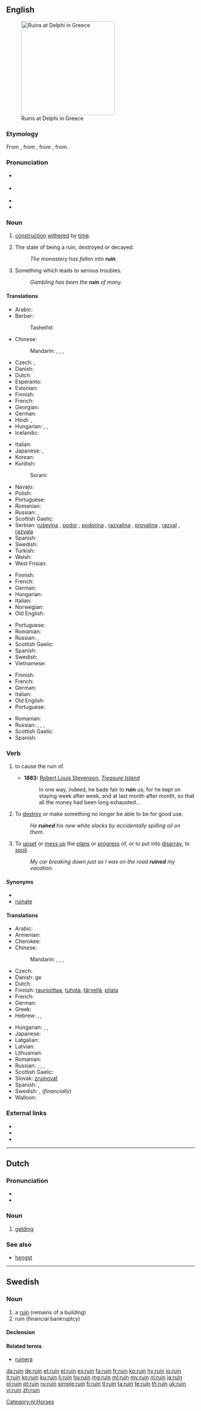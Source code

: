 {{also|Ruin}}
==English==
[[Image:Ruins at Delfi.JPG|right|250px|thumb|Ruins at Delphi in Greece]]

===Etymology===
From {{etyl|enm}} {{term|ruine|lang=enm}}, from {{etyl|fro}} {{term|ruine|lang=fro}}, from {{etyl|la}} {{term|ruina|ruīna|overthrow, ruin|lang=la}}, from {{term|ruo|ruō|I fall down, tumble, sink in ruin, rush|lang=la}}.

===Pronunciation===
* {{a|UK}} {{IPA|/ˈɹuːɪn/|[ˈɹuwɪn]|/ˈɹʊɪ̯n/}}
* {{a|US}} {{IPA|/ˈɹuːɪn/|[ˈɹuwɪn]}}
* {{audio|en-us-ruin.ogg|Audio (US)}}
* {{rhymes|uːɪn}}

===Noun===
{{en-noun}}

# {{countable}} [[construction]] [[withered]] by [[time]].
# {{uncountable}} The state of being a ruin, destroyed or decayed.
#: ''The monastery has fallen into '''ruin'''.''
# {{uncountable}} Something which leads to serious troubles.
#: ''Gambling has been the '''ruin''' of many.''

====Translations====
{{trans-top|construction withered by time}}
* Arabic: {{t-|ar|خراب|m|tr=kharaab}}
* Berber:
*: Tashelhit: {{tø|shi|iɣrman|m|p|tr=ighrman}}
* Chinese:
*: Mandarin: {{t|cmn|毀滅|sc=Hani}},  {{t|cmn|毁灭|tr=huǐmiè|sc=Hani}},  {{t|cmn|遺址|sc=Hani}},  {{t|cmn|遗址|tr=yízhǐ|sc=Hani}}
* Czech: {{t-|cs|zřícenina|f}}, {{t+|cs|ruina|f}}
* Danish: {{t+|da|ruin}}
* Dutch: {{t+|nl|ruïne|f}}
* Esperanto: {{t-|eo|ruino}}
* Estonian: {{t-|et|vare}}
* Finnish: {{t+|fi|raunio}}
* French: {{t+|fr|ruine|f}}
* Georgian: {{t-|ka|ნანგრევი|sc=Geor}}
* German: {{t+|de|Ruine|f}}
* Hindi: {{t-|hi|विनाश|tr=vināś|sc=Deva}}, {{t-|hi|नाश|tr=nāś|sc=Deva}}
* Hungarian: {{t+|hu|rom}}, {{t+|hu|roncs}}, {{t+|hu|omladék}}
* Icelandic: {{t-|is|rúst}}
{{trans-mid}}
* Italian: {{t+|it|rovina|f}}
* Japanese: {{t+|ja|廃墟|tr=はいきょ, haikyo}},  {{t-|ja|遺跡|tr=いせき, iseki}}
* Korean: {{t+|ko|붕괴|tr=bunggeo|sc=Hang}}
* Kurdish:
*: Sorani: {{t-|ku|شوێنه‌وار|tr=shwaenawAr|sc=ku-Arab}}
* Navajo: {{tø|nv|kitsʼiilí‎}}
* Polish: {{t+|pl|ruina|f}}
* Portuguese: {{t+|pt|ruína|f}}
* Romanian: {{t+|ro|ruină|f}}
* Russian: {{t+|ru|руина|f|tr=ruína}}, {{t+|ru|развалина|f|tr=razválina}}
* Scottish Gaelic: {{t-|gd|tobhta|f}}
* Serbian: [[ruševina]] {{f}}, [[podor]] {{m}}, [[podorina]] {{f}}, [[razvalina]] {{f}}, [[provalina]] {{f}}, [[razval]] {{m}}, [[razvala]] {{f}}
* Spanish: {{t-|es|ruina|f}}
* Swedish: {{t-|sv|ruin}}
* Turkish: {{t+|tr|kalıntı}}
* Welsh: {{t-|cy|adfail|m}}
* West Frisian: {{t-|fy|Ruïne}}
{{trans-bottom}}

{{trans-top|the state of being a ruin, destroyed or decayed}}
* Finnish: {{t+|fi|rappio}}
* French: {{t+|fr|ruine|f}}
* German: {{t+|de|Ruin|m}}
* Hungarian: {{t+|hu|rom}}
* Italian: {{t+|it|rovina|f}}
* Norwegian: {{t-|no|ruin|m}}
* Old English: {{t-|ang|hryre|m}}
{{trans-mid}}
* Portuguese: {{t+|pt|ruína|f}}
* Romanian: {{t+|ro|ruină|f}}
* Russian: {{t-|ru|в руинах|tr=v ruínax}}, {{t-|ru|в развалинах|tr=v razválinax}}
* Scottish Gaelic: {{t-|gd|creach|f}}
* Spanish: {{t-|es|ruina|f}}
* Swedish: {{t-|sv|ruin}}
* Vietnamese: {{t+|vi|hư hại}}
{{trans-bottom}}

{{trans-top|something which leads to serious troubles}}
* Finnish: {{t+|fi|turmio}}
* French: {{t+|fr|ruine|f}}
* German: {{t+|de|Ruin|m}}
* Italian: {{t+|it|rovina|f}}
* Old English: {{t-|ang|hryre|m}}
* Portuguese: {{t+|pt|ruína|f}}
{{trans-mid}}
* Romanian: {{t+|ro|ruină|f}}
* Russian: {{t+|ru|крах|m|tr=krax}}, {{t+|ru|крушение|n|tr=krušénije}}, {{t+|ru|разорение|n|tr=razorénije}}, {{t+|ru|гибель|f|tr=gíbel’}}
* Scottish Gaelic: {{t-|gd|creach|f}}
* Spanish: {{t-|es|ruina|f}}
{{trans-bottom}}

===Verb===
{{en-verb}}

# {{transitive}} to cause the ruin of.
#* '''1883:''' [[w:Robert Louis Stevenson|Robert Louis Stevenson]], ''[[w:Treasure Island|Treasure Island]]''
#*: In one way, indeed, he bade fair to '''ruin''' us; for he kept on staying week after week, and at last month after month, so that all the money had been long exhausted...
# To [[destroy]] or make something no longer be able to be for good use.
#: ''He '''ruined''' his new white slacks by accidentally spilling oil on them.''
# To [[upset]] or [[mess up]] the [[plans]] or [[progress ]] of, or to put into [[disarray]]; to [[spoil]].
#: ''My car breaking down just as I was on the road '''ruined''' my vacation.''

====Synonyms====
* {{l|en|fordo}}
* [[ruinate]]

====Translations====
{{trans-top|to cause the ruin of}}
* Arabic: {{t-|ar|دمر|tr=dámmara}}
* Armenian: {{t+|hy|կործանել|tr=korçanel}}
* Cherokee: {{t-|chr|ᎠᏲᏍᏙᏗ|tr=ayosdodi|sc=Cher}}
* Chinese:
*: Mandarin: {{t|cmn|破壞|sc=Hani}},  {{t-|cmn|破坏|tr=pòhuài|sc=Hani}},  {{t-|cmn|毀|sc=Hani}},  {{t-|cmn|毁|tr=huǐ|sc=Hani}}
* Czech: {{t-|cs|zruinovat}}
* Danish: {{t-|da|ødelæg}}ge
* Dutch: {{t+|nl|ruïneren}}
* Finnish: [[raunioittaa]], [[tuhota]], [[tärvellä]], [[pilata]]
* French: {{t+|fr|ruiner}}
* German: {{t+|de|ruinieren}}
* Greek: {{t+|el|καταστρέφω|tr=katastréfo}}
* Hebrew: {{t+|he|דפק|tr=dafák}}, {{t-|he|פישל|tr=pishél}}, {{t-|he|הרס|tr=harás}}
{{trans-mid}}
* Hungarian: {{t+|hu|lerombol}},  {{t+|hu|tönkretesz}},  {{t+|hu|romba dönt}}
* Japanese: {{t-|ja|滅ぼす|tr=ほろぼす, horobosu}}
* Latgalian: {{tø|ltg|grauduot}}
* Latvian: {{t-|lv|graut}}
* Lithuanian: {{t-|lt|griauti}}
* Romanian: {{t-|ro|strica}}
* Russian: {{t+|ru|разрушать|tr=razrušát'}} {{impf}}, {{t+|ru|разрушить|tr=razrúšit'}} {{pf.}},  {{t+|ru|портить|tr=pórtit'}} {{impf}},  {{t+|ru|испортить|tr=ispórtit'}} {{pf.}}
* Scottish Gaelic: {{t-|gd|creach}}
* Slovak: [[zruinovať]]
* Spanish: {{t-|es|desbaratar}}, {{t+|es|arruinar}}
* Swedish: {{t+|sv|ödelägga}}, {{t+|sv|ruinera}} (''financially'')
* Walloon: {{t+|wa|rwiner}}
{{trans-bottom}}

===External links===
* {{R:Webster 1913}}
* {{R:Century 1911}}
* {{R:OneLook}}

----

==Dutch==

===Pronunciation===
* {{rhymes|œy̯n|lang=nl}}
* {{audio|Nl-ruin.ogg|audio}}

===Noun===
{{nl-noun|m|ruinen|ruintje}}

# [[gelding]]

===See also===
* [[hengst]]

[[Category:nl:Horses]]

----

==Swedish==

===Noun===
{{sv-noun|g=c}}

# a [[#English|ruin]] (remains of a building)
# ruin (financial bankruptcy)

====Declension====
{{sv-noun-reg-er}}

====Related terms====
* [[ruinera]]

[[da:ruin]]
[[de:ruin]]
[[et:ruin]]
[[el:ruin]]
[[es:ruin]]
[[fa:ruin]]
[[fr:ruin]]
[[ko:ruin]]
[[hy:ruin]]
[[io:ruin]]
[[it:ruin]]
[[kn:ruin]]
[[ku:ruin]]
[[li:ruin]]
[[hu:ruin]]
[[mg:ruin]]
[[ml:ruin]]
[[my:ruin]]
[[nl:ruin]]
[[ja:ruin]]
[[pl:ruin]]
[[pt:ruin]]
[[ru:ruin]]
[[simple:ruin]]
[[fi:ruin]]
[[tl:ruin]]
[[ta:ruin]]
[[te:ruin]]
[[th:ruin]]
[[uk:ruin]]
[[vi:ruin]]
[[zh:ruin]]